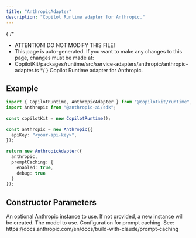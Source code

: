 ```yaml
---
title: "AnthropicAdapter"
description: "Copilot Runtime adapter for Anthropic."
---
```


{
 /*
  * ATTENTION! DO NOT MODIFY THIS FILE!
  * This page is auto-generated. If you want to make any changes to this page, changes must be made at:
  * CopilotKit/packages/runtime/src/service-adapters/anthropic/anthropic-adapter.ts
  */
}
Copilot Runtime adapter for Anthropic.
 
## Example
 
```ts
import { CopilotRuntime, AnthropicAdapter } from "@copilotkit/runtime";
import Anthropic from "@anthropic-ai/sdk";
 
const copilotKit = new CopilotRuntime();
 
const anthropic = new Anthropic({
  apiKey: "<your-api-key>",
});
 
return new AnthropicAdapter({
  anthropic,
  promptCaching: {
    enabled: true,
    debug: true
  }
});
```

## Constructor Parameters

<PropertyReference name="anthropic" type="Anthropic"  > 
An optional Anthropic instance to use.  If not provided, a new instance will be
  created.
</PropertyReference>

<PropertyReference name="model" type="string"  > 
The model to use.
</PropertyReference>

<PropertyReference name="promptCaching" type="AnthropicPromptCachingConfig"  > 
Configuration for prompt caching.
  See: https://docs.anthropic.com/en/docs/build-with-claude/prompt-caching
</PropertyReference>

